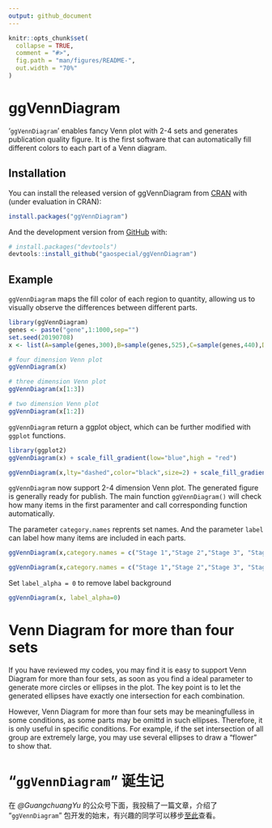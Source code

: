 ```yaml
---
output: github_document
---
```


<!-- README.md is generated from README.Rmd. Please edit that file -->

```r
knitr::opts_chunk$set(
  collapse = TRUE,
  comment = "#>",
  fig.path = "man/figures/README-",
  out.width = "70%"
)
```
# ggVennDiagram

<!-- badges: start -->
<!-- badges: end -->

'`ggVennDiagram`' enables fancy Venn plot with 2-4 sets and generates publication quality figure. 
It is the first software that can automatically fill different colors to each part of a Venn diagram.

## Installation

You can install the released version of ggVennDiagram from [CRAN](https://CRAN.R-project.org) with (under evaluation in CRAN):

``` r
install.packages("ggVennDiagram")
```

And the development version from [GitHub](https://github.com/) with:

``` r
# install.packages("devtools")
devtools::install_github("gaospecial/ggVennDiagram")
```
## Example

`ggVennDiagram` maps the fill color of each region to quantity, allowing us to visually observe the differences between different parts. 

```r
library(ggVennDiagram)
genes <- paste("gene",1:1000,sep="")
set.seed(20190708)
x <- list(A=sample(genes,300),B=sample(genes,525),C=sample(genes,440),D=sample(genes,350))

# four dimension Venn plot
ggVennDiagram(x)

# three dimension Venn plot
ggVennDiagram(x[1:3])

# two dimension Venn plot
ggVennDiagram(x[1:2])
```

`ggVennDiagram` return a ggplot object, which can be further modified with `ggplot` functions.

```r
library(ggplot2)
ggVennDiagram(x) + scale_fill_gradient(low="blue",high = "red")

ggVennDiagram(x,lty="dashed",color="black",size=2) + scale_fill_gradient(low="white",high = "red")
```

`ggVennDiagram` now support 2-4 dimension Venn plot. The generated figure is generally ready for publish. The main function `ggVennDiagram()` will check how many items in the first paramenter and call corresponding function automatically.

The parameter `category.names` reprents set names. And the parameter `label` can label how many items are included in each parts.

```r
ggVennDiagram(x,category.names = c("Stage 1","Stage 2","Stage 3", "Stage4"))

ggVennDiagram(x,category.names = c("Stage 1","Stage 2","Stage 3", "Stage4"), label = NULL)
```

Set `label_alpha = 0` to remove label background

```r
ggVennDiagram(x, label_alpha=0)
```


# Venn Diagram for more than four sets

If you have reviewed my codes, you may find it is easy to support Venn Diagram for more than four sets,
as soon as you find a ideal parameter to generate more circles or ellipses in the plot. 
The key point is to let the generated ellipses have exactly one intersection for each combination.

However, Venn Diagram for more than four sets may be meaningfulless in some conditions, 
as some parts may be omittd in such ellipses. Therefore, it is only useful in specific conditions. 
For example, if the set intersection of all group are extremely large, you may use several
ellipses to draw a "flower" to show that.


# "`ggVennDiagram`" 诞生记

在 *@GuangchuangYu* 的公众号下面，我投稿了一篇文章，介绍了 "`ggVennDiagram`" 包开发的始末，有兴趣的同学可以移步[至此](http://mp.weixin.qq.com/s?__biz=MzI5NjUyNzkxMg==&mid=2247488094&idx=1&sn=a25732ba379f5954780c5b9caaf32a12&chksm=ec43a319db342a0ffc3fee7d9f34d9aee68dc554349fadebdfeddd47fcc569660d3d2985d6aa&mpshare=1&scene=23&srcid=&sharer_sharetime=1571301081933&sharer_shareid=04af35358b62caecb0d9de05d6f60e54#rd
)查看。
